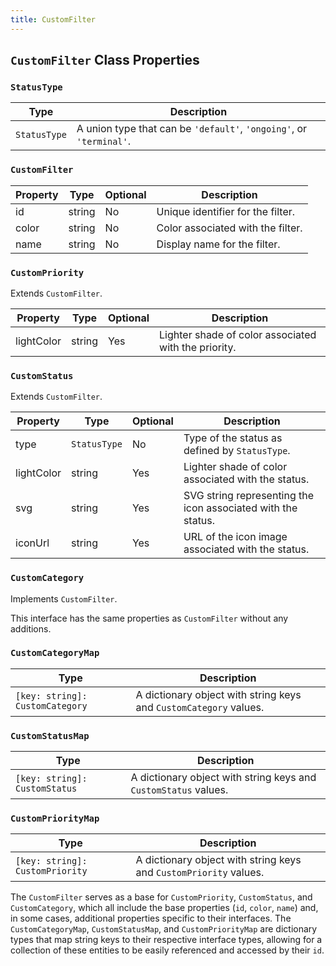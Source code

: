 ```yaml
---
title: CustomFilter
---
```


## `CustomFilter` Class Properties

### `StatusType`

| Type         | Description                                                                 |
|--------------|-----------------------------------------------------------------------------|
| `StatusType` | A union type that can be `'default'`, `'ongoing'`, or `'terminal'`.         |

### `CustomFilter`

| Property | Type   | Optional | Description                 |
|----------|--------|----------|-----------------------------|
| id       | string | No       | Unique identifier for the filter. |
| color    | string | No       | Color associated with the filter. |
| name     | string | No       | Display name for the filter.      |

### `CustomPriority`

Extends `CustomFilter`.

| Property   | Type   | Optional | Description                                               |
|------------|--------|----------|-----------------------------------------------------------|
| lightColor | string | Yes      | Lighter shade of color associated with the priority.      |

### `CustomStatus`

Extends `CustomFilter`.

| Property   | Type        | Optional | Description                                                |
|------------|-------------|----------|------------------------------------------------------------|
| type       | `StatusType` | No       | Type of the status as defined by `StatusType`.             |
| lightColor | string      | Yes      | Lighter shade of color associated with the status.         |
| svg        | string      | Yes      | SVG string representing the icon associated with the status. |
| iconUrl    | string      | Yes      | URL of the icon image associated with the status.          |

### `CustomCategory`

Implements `CustomFilter`.

This interface has the same properties as `CustomFilter` without any additions.

### `CustomCategoryMap`

| Type                          | Description                                                        |
|-------------------------------|--------------------------------------------------------------------|
| `[key: string]: CustomCategory` | A dictionary object with string keys and `CustomCategory` values.  |

### `CustomStatusMap`

| Type                         | Description                                                       |
|------------------------------|-------------------------------------------------------------------|
| `[key: string]: CustomStatus` | A dictionary object with string keys and `CustomStatus` values.   |

### `CustomPriorityMap`

| Type                           | Description                                                         |
|--------------------------------|---------------------------------------------------------------------|
| `[key: string]: CustomPriority` | A dictionary object with string keys and `CustomPriority` values.   |

The `CustomFilter` serves as a base for `CustomPriority`, `CustomStatus`, and `CustomCategory`, which all include the base properties (`id`, `color`, `name`) and, in some cases, additional properties specific to their interfaces. The `CustomCategoryMap`, `CustomStatusMap`, and `CustomPriorityMap` are dictionary types that map string keys to their respective interface types, allowing for a collection of these entities to be easily referenced and accessed by their `id`.